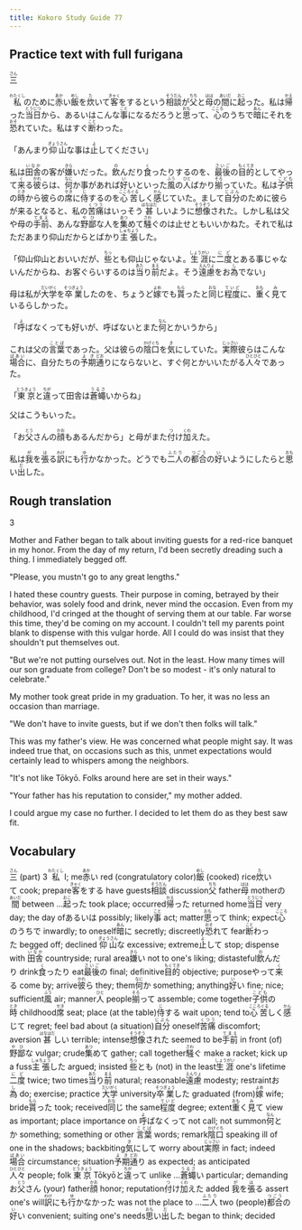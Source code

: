 ```yaml
---
title: Kokoro Study Guide 77
---
```


## Practice text with full furigana

<p>
<ruby><rb>三</rb><rt>さん</rt></ruby>
</p>

<p>
<ruby><rb>私</rb><rt>わたくし</rt></ruby>のために<ruby><rb>赤</rb><rt>あか</rt></ruby>い<ruby><rb>飯</rb><rt>めし</rt></ruby>を<ruby><rb>炊</rb><rt>た</rt></ruby>いて<ruby><rb>客</rb><rt>きゃく</rt></ruby>をするという<ruby><rb>相談</rb><rt>そうだん</rt></ruby>が<ruby><rb>父</rb><rt>ちち</rt></ruby>と<ruby><rb>母</rb><rt>はは</rt></ruby>の<ruby><rb>間</rb><rt>あいだ</rt></ruby>に<ruby><rb>起</rb><rt>おこ</rt></ruby>った。私は<ruby><rb>帰</rb><rt>かえ</rt></ruby>った<ruby><rb>当日</rb><rt>とうじつ</rt></ruby>から、あるいはこんな<ruby><rb>事</rb><rt>こと</rt></ruby>になるだろうと<ruby><rb>思</rb><rt>おも</rt></ruby>って、<ruby><rb>心</rb><rt>こころ</rt></ruby>のうちで<ruby><rb>暗</rb><rt>あん</rt></ruby>にそれを<ruby><rb>恐</rb><rt>おそ</rt></ruby>れていた。私はすぐ<ruby><rb>断</rb><rt>こと</rt></ruby>わった。
</p>

<p>
「あんまり<ruby><rb>仰山</rb><rt>ぎょうさん</rt></ruby>な事は<ruby><rb>止</rb><rt>よ</rt></ruby>してください」
</p>

<p>
私は<ruby><rb>田舎</rb><rt>いなか</rt></ruby>の客が<ruby><rb>嫌</rb><rt>きら</rt></ruby>いだった。<ruby><rb>飲</rb><rt>の</rt></ruby>んだり<ruby><rb>食</rb><rt>く</rt></ruby>ったりするのを、<ruby><rb>最後</rb><rt>さいご</rt></ruby>の<ruby><rb>目的</rb><rt>もくてき</rt></ruby>としてやって<ruby><rb>来</rb><rt>く</rt></ruby>る<ruby><rb>彼</rb><rt>かれ</rt></ruby>らは、<ruby><rb>何</rb><rt>なに</rt></ruby>か事があれば<ruby><rb>好</rb><rt>い</rt></ruby>いといった<ruby><rb>風</rb><rt>ふう</rt></ruby>の<ruby><rb>人</rb><rt>ひと</rt></ruby>ばかり<ruby><rb>揃</rb><rt>そろ</rt></ruby>っていた。私は<ruby><rb>子供</rb><rt>こども</rt></ruby>の<ruby><rb>時</rb><rt>とき</rt></ruby>から彼らの<ruby><rb>席</rb><rt>せき</rt></ruby>に<ruby><rb>侍</rb><rt>じ</rt></ruby>するのを<ruby><rb>心苦</rb><rt>こころぐる</rt></ruby>しく<ruby><rb>感</rb><rt>かん</rt></ruby>じていた。まして<ruby><rb>自分</rb><rt>じぶん</rt></ruby>のために彼らが来るとなると、私の<ruby><rb>苦痛</rb><rt>くつう</rt></ruby>はいっそう<ruby><rb>甚</rb><rt>はなはだ</rt></ruby>しいように<ruby><rb>想像</rb><rt>そうぞう</rt></ruby>された。しかし私は父や母の<ruby><rb>手前</rb><rt>てまえ</rt></ruby>、あんな<ruby><rb>野鄙</rb><rt>やひ</rt></ruby>な人を<ruby><rb>集</rb><rt>あつ</rt></ruby>めて<ruby><rb>騒</rb><rt>さわ</rt></ruby>ぐのは止せともいいかねた。それで私はただあまり仰山だからとばかり<ruby><rb>主張</rb><rt>しゅちょう</rt></ruby>した。
</p>

<p>
「仰山仰山とおいいだが、<ruby><rb>些</rb><rt>ちっ</rt></ruby>とも仰山じゃないよ。<ruby><rb>生涯</rb><rt>しょうがい</rt></ruby>に<ruby><rb>二度</rb><rt>にど</rt></ruby>とある事じゃないんだからね、お客ぐらいするのは<ruby><rb>当</rb><rt>あた</rt></ruby>り<ruby><rb>前</rb><rt>まえ</rt></ruby>だよ。そう<ruby><rb>遠慮</rb><rt>えんりょ</rt></ruby>をお<ruby><rb>為</rb><rt>し</rt></ruby>でない」
</p>

<p>
母は私が<ruby><rb>大学</rb><rt>だいがく</rt></ruby>を<ruby><rb>卒業</rb><rt>そつぎょう</rt></ruby>したのを、ちょうど<ruby><rb>嫁</rb><rt>よめ</rt></ruby>でも<ruby><rb>貰</rb><rt>もら</rt></ruby>ったと<ruby><rb>同</rb><rt>おな</rt></ruby>じ<ruby><rb>程度</rb><rt>ていど</rt></ruby>に、<ruby><rb>重</rb><rt>おも</rt></ruby>く<ruby><rb>見</rb><rt>み</rt></ruby>ているらしかった。
</p>

<p>
「<ruby><rb>呼</rb><rt>よ</rt></ruby>ばなくっても好いが、呼ばないとまた<ruby><rb>何</rb><rt>なん</rt></ruby>とかいうから」
</p>

<p>
これは父の<ruby><rb>言葉</rb><rt>ことば</rt></ruby>であった。父は彼らの<ruby><rb>陰口</rb><rt>かげぐち</rt></ruby>を<ruby><rb>気</rb><rt>き</rt></ruby>にしていた。<ruby><rb>実際</rb><rt>じっさい</rt></ruby>彼らはこんな<ruby><rb>場合</rb><rt>ばあい</rt></ruby>に、自分たちの<ruby><rb>予期</rb><rt>よき</rt></ruby><ruby><rb>通</rb><rt>どお</rt></ruby>りにならないと、すぐ何とかいいたがる<ruby><rb>人々</rb><rt>ひとびと</rt></ruby>であった。
</p>

<p>
「<ruby><rb>東京</rb><rt>とうきょう</rt></ruby>と<ruby><rb>違</rb><rt>ちが</rt></ruby>って田舎は<ruby><rb>蒼蠅</rb><rt>うるさ</rt></ruby>いからね」
</p>

<p>父はこうもいった。</p>
<p>
「お<ruby><rb>父</rb><rt>とう</rt></ruby>さんの<ruby><rb>顔</rb><rt>かお</rt></ruby>もあるんだから」と母がまた<ruby><rb>付</rb><rt>つ</rt></ruby>け<ruby><rb>加</rb><rt>くわ</rt></ruby>えた。
</p>

<p>
私は<ruby><rb>我</rb><rt>が</rt></ruby>を<ruby><rb>張</rb><rt>は</rt></ruby>る<ruby><rb>訳</rb><rt>わけ</rt></ruby>にも<ruby><rb>行</rb><rt>ゆ</rt></ruby>かなかった。どうでも<ruby><rb>二人</rb><rt>ふたり</rt></ruby>の<ruby><rb>都合</rb><rt>つごう</rt></ruby>の<ruby><rb>好</rb><rt>い</rt></ruby>いようにしたらと<ruby><rb>思</rb><rt>おも</rt></ruby>い<ruby><rb>出</rb><rt>だ</rt></ruby>した。
</p>


## Rough translation

3

Mother and Father began to talk about inviting guests for a red-rice banquet in my honor. From the day of my return, I'd been secretly dreading such a thing. I immediately begged off.

"Please, you mustn't go to any great lengths."

I hated these country guests. Their purpose in coming, betrayed by their behavior, was solely food and drink, never mind the occasion. Even from my childhood, I'd cringed at the thought of serving them at our table. Far worse this time, they'd be coming on my account. I couldn't tell my parents point blank to dispense with this vulgar horde. All I could do was insist that they shouldn't put themselves out.

"But we're not putting ourselves out. Not in the least. How many times will our son graduate from college? Don't be so modest - it's only natural to celebrate."

My mother took great pride in my graduation. To her, it was no less an occasion than marriage.

"We don't have to invite guests, but if we don't then folks will talk."

This was my father's view. He was concerned what people might say. It was indeed true that, on occasions such as this, unmet expectations would certainly lead to whispers among the neighbors.

"It's not like Tōkyō. Folks around here are set in their ways."

"Your father has his reputation to consider," my mother added.

I could argue my case no further. I decided to let them do as they best saw fit. 


## Vocabulary

<p>
<span class="vocabstudy"><ruby><rb>三</rb><rt>さん</rt></ruby>&nbsp;(part) 3</span>
<span class="vocabstudy"><ruby><rb>私</rb><rt>わたくし</rt></ruby>&nbsp;I; me</span><span class="vocabstudy"><ruby><rb>赤</rb><rt>あか</rt></ruby>い&nbsp;red (congratulatory color)</span><span class="vocabstudy"><ruby><rb>飯</rb><rt>めし</rt></ruby>&nbsp;(cooked) rice</span><span class="vocabstudy"><ruby><rb>炊</rb><rt>た</rt></ruby>いて&nbsp;cook; prepare</span><span class="vocabstudy"><ruby><rb>客</rb><rt>きゃく</rt></ruby>をする&nbsp;have guests</span><span class="vocabstudy"><ruby><rb>相談</rb><rt>そうだん</rt></ruby>&nbsp;discussion</span><span class="vocabstudy"><ruby><rb>父</rb><rt>ちち</rt></ruby>&nbsp;father</span><span class="vocabstudy"><ruby><rb>母</rb><rt>はは</rt></ruby>&nbsp;mother</span><span class="vocabstudy">の<ruby><rb>間</rb><rt>あいだ</rt></ruby>&nbsp;between ...</span><span class="vocabstudy"><ruby><rb>起</rb><rt>おこ</rt></ruby>った&nbsp;took place; occurred</span><span class="vocabstudy"><ruby><rb>帰</rb><rt>かえ</rt></ruby>った&nbsp;returned home</span><span class="vocabstudy"><ruby><rb>当日</rb><rt>とうじつ</rt></ruby>&nbsp;very day; the day of</span><span class="vocabstudy">あるいは&nbsp;possibly; likely</span><span class="vocabstudy"><ruby><rb>事</rb><rt>こと</rt></ruby>&nbsp;act; matter</span><span class="vocabstudy"><ruby><rb>思</rb><rt>おも</rt></ruby>って&nbsp;think; expect</span><span class="vocabstudy"><ruby><rb>心</rb><rt>こころ</rt></ruby>のうちで&nbsp;inwardly; to oneself</span><span class="vocabstudy"><ruby><rb>暗</rb><rt>あん</rt></ruby>に&nbsp;secretly; discreetly</span><span class="vocabstudy"><ruby><rb>恐</rb><rt>おそ</rt></ruby>れて&nbsp;fear</span><span class="vocabstudy"><ruby><rb>断</rb><rt>こと</rt></ruby>わった&nbsp;begged off; declined</span>
<span class="vocabstudy"><ruby><rb>仰山</rb><rt>ぎょうさん</rt></ruby>な&nbsp;excessive; extreme</span><span class="vocabstudy"><ruby><rb>止</rb><rt>よ</rt></ruby>して&nbsp;stop; dispense with</span>
<span class="vocabstudy"><ruby><rb>田舎</rb><rt>いなか</rt></ruby>&nbsp;countryside; rural area</span><span class="vocabstudy"><ruby><rb>嫌</rb><rt>きら</rt></ruby>い&nbsp;not to one's liking; distasteful</span><span class="vocabstudy"><ruby><rb>飲</rb><rt>の</rt></ruby>んだり&nbsp;drink</span><span class="vocabstudy"><ruby><rb>食</rb><rt>く</rt></ruby>ったり&nbsp;eat</span><span class="vocabstudy"><ruby><rb>最後</rb><rt>さいご</rt></ruby>の&nbsp;final; definitive</span><span class="vocabstudy"><ruby><rb>目的</rb><rt>もくてき</rt></ruby>&nbsp;objective; purpose</span><span class="vocabstudy">やって<ruby><rb>来</rb><rt>く</rt></ruby>る&nbsp;come by; arrive</span><span class="vocabstudy"><ruby><rb>彼</rb><rt>かれ</rt></ruby>ら&nbsp;they; them</span><span class="vocabstudy"><ruby><rb>何</rb><rt>なに</rt></ruby>か&nbsp;something; anything</span><span class="vocabstudy"><ruby><rb>好</rb><rt>い</rt></ruby>い&nbsp;fine; nice; sufficient</span><span class="vocabstudy"><ruby><rb>風</rb><rt>ふう</rt></ruby>&nbsp;air; manner</span><span class="vocabstudy"><ruby><rb>人</rb><rt>ひと</rt></ruby>&nbsp;people</span><span class="vocabstudy"><ruby><rb>揃</rb><rt>そろ</rt></ruby>って&nbsp;assemble; come together</span><span class="vocabstudy"><ruby><rb>子供</rb><rt>こども</rt></ruby>の<ruby><rb>時</rb><rt>とき</rt></ruby>&nbsp;childhood</span><span class="vocabstudy"><ruby><rb>席</rb><rt>せき</rt></ruby>&nbsp;seat; place (at the table)</span><span class="vocabstudy"><ruby><rb>侍</rb><rt>じ</rt></ruby>する&nbsp;wait upon; tend to</span><span class="vocabstudy"><ruby><rb>心苦</rb><rt>こころぐる</rt></ruby>しく<ruby><rb>感</rb><rt>かん</rt></ruby>じて&nbsp;regret; feel bad about (a situation)</span><span class="vocabstudy"><ruby><rb>自分</rb><rt>じぶん</rt></ruby>&nbsp;oneself</span><span class="vocabstudy"><ruby><rb>苦痛</rb><rt>くつう</rt></ruby>&nbsp;discomfort; aversion</span><span class="vocabstudy"><ruby><rb>甚</rb><rt>はなはだ</rt></ruby>しい&nbsp;terrible; intense</span><span class="vocabstudy"><ruby><rb>想像</rb><rt>そうぞう</rt></ruby>された&nbsp;seemed to be</span><span class="vocabstudy"><ruby><rb>手前</rb><rt>てまえ</rt></ruby>&nbsp;in front (of)</span><span class="vocabstudy"><ruby><rb>野鄙</rb><rt>やひ</rt></ruby>な&nbsp;vulgar; crude</span><span class="vocabstudy"><ruby><rb>集</rb><rt>あつ</rt></ruby>めて&nbsp;gather; call together</span><span class="vocabstudy"><ruby><rb>騒</rb><rt>さわ</rt></ruby>ぐ&nbsp;make a racket; kick up a fuss</span><span class="vocabstudy"><ruby><rb>主張</rb><rt>しゅちょう</rt></ruby>した&nbsp;argued; insisted</span>
<span class="vocabstudy"><ruby><rb>些</rb><rt>ちっ</rt></ruby>とも&nbsp;(not) in the least</span><span class="vocabstudy"><ruby><rb>生涯</rb><rt>しょうがい</rt></ruby>&nbsp;one's lifetime</span><span class="vocabstudy"><ruby><rb>二度</rb><rt>にど</rt></ruby>&nbsp;twice; two times</span><span class="vocabstudy"><ruby><rb>当</rb><rt>あた</rt></ruby>り<ruby><rb>前</rb><rt>まえ</rt></ruby>&nbsp;natural; reasonable</span><span class="vocabstudy"><ruby><rb>遠慮</rb><rt>えんりょ</rt></ruby>&nbsp;modesty; restraint</span><span class="vocabstudy">お<ruby><rb>為</rb><rt>し</rt></ruby>&nbsp;do; exercise; practice</span>
<span class="vocabstudy"><ruby><rb>大学</rb><rt>だいがく</rt></ruby>&nbsp;university</span><span class="vocabstudy"><ruby><rb>卒業</rb><rt>そつぎょう</rt></ruby>した&nbsp;graduated (from)</span><span class="vocabstudy"><ruby><rb>嫁</rb><rt>よめ</rt></ruby>&nbsp;wife; bride</span><span class="vocabstudy"><ruby><rb>貰</rb><rt>もら</rt></ruby>った&nbsp;took; received</span><span class="vocabstudy"><ruby><rb>同</rb><rt>おな</rt></ruby>じ&nbsp;the same</span><span class="vocabstudy"><ruby><rb>程度</rb><rt>ていど</rt></ruby>&nbsp;degree; extent</span><span class="vocabstudy"><ruby><rb>重</rb><rt>おも</rt></ruby>く<ruby><rb>見</rb><rt>み</rt></ruby>て&nbsp;view as important; place importance on</span>
<span class="vocabstudy"><ruby><rb>呼</rb><rt>よ</rt></ruby>ばなくって&nbsp;not call; not summon</span><span class="vocabstudy"><ruby><rb>何</rb><rt>なん</rt></ruby>とか&nbsp;something; something or other</span>
<span class="vocabstudy"><ruby><rb>言葉</rb><rt>ことば</rt></ruby>&nbsp;words; remark</span><span class="vocabstudy"><ruby><rb>陰口</rb><rt>かげぐち</rt></ruby>&nbsp;speaking ill of one in the shadows; backbiting</span><span class="vocabstudy"><ruby><rb>気</rb><rt>き</rt></ruby>にして&nbsp;worry about</span><span class="vocabstudy"><ruby><rb>実際</rb><rt>じっさい</rt></ruby>&nbsp;in fact; indeed</span><span class="vocabstudy"><ruby><rb>場合</rb><rt>ばあい</rt></ruby>&nbsp;circumstance; situation</span><span class="vocabstudy"><ruby><rb>予期</rb><rt>よき</rt></ruby><ruby><rb>通</rb><rt>どお</rt></ruby>り&nbsp;as expected; as anticipated</span><span class="vocabstudy"><ruby><rb>人々</rb><rt>ひとびと</rt></ruby>&nbsp;people; folk</span>
<span class="vocabstudy"><ruby><rb>東京</rb><rt>とうきょう</rt></ruby>&nbsp;Tōkyō</span><span class="vocabstudy">と<ruby><rb>違</rb><rt>ちが</rt></ruby>って&nbsp;unlike ...</span><span class="vocabstudy"><ruby><rb>蒼蠅</rb><rt>うるさ</rt></ruby>い&nbsp;particular; demanding</span>
<span class="vocabstudy">お<ruby><rb>父</rb><rt>とう</rt></ruby>さん&nbsp;(your) father</span><span class="vocabstudy"><ruby><rb>顔</rb><rt>かお</rt></ruby>&nbsp;honor; reputation</span><span class="vocabstudy"><ruby><rb>付</rb><rt>つ</rt></ruby>け<ruby><rb>加</rb><rt>くわ</rt></ruby>えた&nbsp;added</span>
<span class="vocabstudy"><ruby><rb>我</rb><rt>が</rt></ruby>を<ruby><rb>張</rb><rt>は</rt></ruby>る&nbsp;assert one's will</span><span class="vocabstudy"><ruby><rb>訳</rb><rt>わけ</rt></ruby>にも<ruby><rb>行</rb><rt>ゆ</rt></ruby>かなかった&nbsp;was not the place to ...</span><span class="vocabstudy"><ruby><rb>二人</rb><rt>ふたり</rt></ruby>&nbsp;two (people)</span><span class="vocabstudy"><ruby><rb>都合</rb><rt>つごう</rt></ruby>の<ruby><rb>好</rb><rt>い</rt></ruby>い&nbsp;convenient; suiting one's needs</span><span class="vocabstudy"><ruby><rb>思</rb><rt>おも</rt></ruby>い<ruby><rb>出</rb><rt>だ</rt></ruby>した&nbsp;began to think; decided</span>
</p>
